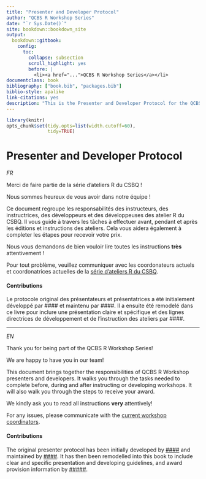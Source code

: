 ```yaml
--- 
title: "Presenter and Developer Protocol"
author: "QCBS R Workshop Series"
date: "`r Sys.Date()`"
site: bookdown::bookdown_site
output: 
  bookdown::gitbook:
    config:
      toc:
        collapse: subsection
        scroll_highlight: yes
        before: |
          <li><a href="...">QCBS R Workshop Series</a></li>
documentclass: book
bibliography: ["book.bib", "packages.bib"]
biblio-style: apalike
link-citations: yes
description: "This is the Presenter and Developer Protocol for the QCBS R Workshop Series"
---
```


```r
library(knitr)
opts_chunk$set(tidy.opts=list(width.cutoff=60),
               tidy=TRUE)
```

# Presenter and Developer Protocol {-}

*FR*

Merci de faire partie de la série d'ateliers R du CSBQ !

Nous sommes heureux de vous avoir dans notre équipe !

Ce document regroupe les responsabilités des instructeurs, des instructrices, des développeurs et des développeuses des atelier R du CSBQ. Il vous guide à travers les tâches à effectuer avant, pendant et après les éditions et instructions des ateliers. Cela vous aidera également à completer les étapes pour recevoir votre prix.

Nous vous demandons de bien vouloir lire toutes les instructions **très** attentivement !

Pour tout problème, veuillez communiquer avec les coordonateurs actuels et coordonatrices actuelles de la [série d'ateliers R du CSBQ]().

#### Contributions {-}

Le protocole original des présentateurs et présentatrices a été initialement développé par #### et maintenu par ####. Il a ensuite été remodelé dans ce livre pour inclure une présentation claire et spécifique et des lignes directrices de développement et de l'instruction des ateliers par ####.

---

*EN*

Thank you for being part of the QCBS R Workshop Series!

We are happy to have you in our team!

This document brings together the responsibilities of QCBS R Workshop presenters and developers. It walks you through the tasks needed to complete before, during and after instructing or developing workshops. It will also walk you through the steps to receive your award.  

We kindly ask you to read all instructions **very** attentively!

For any issues, please communicate with the [current workshop coordinators]().

#### Contributions {-}

The original presenter protocol has been initially developed by [####]() and maintained by [####](). It has then been remodelled into this book to include clear and specific presentation and developing guidelines, and award provision information by [#####]().
